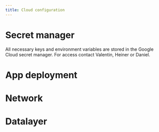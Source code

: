 ```yaml
---
title: Cloud configuration
---
```


# Secret manager

All necessary keys and environment variables are stored in the Google Cloud secret manager. For access contact Valentin, Heiner or Daniel. 

# App deployment



# Network

# Datalayer
